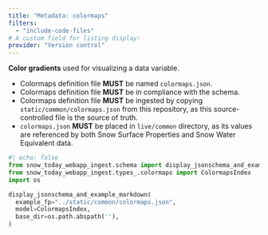 ```yaml
---
title: "Metadata: colormaps"
filters:
  - "include-code-files"
# A custom field for listing display:
provider: "Version control"
---
```


**Color gradients** used for visualizing a data variable.

* Colormaps definition file **MUST** be named `colormaps.json`.
* Colormaps definition file **MUST** be in compliance with the schema.
* Colormaps definition file **MUST** be ingested by copying
  `static/common/colormaps.json` from this repository, as this
  source-controlled file is the source of truth.
* `colormaps.json` **MUST** be placed in `live/common` directory, as its values
  are referenced by both Snow Surface Properties and Snow Water Equivalent
  data.

```python
#| echo: false
from snow_today_webapp_ingest.schema import display_jsonschema_and_example_markdown
from snow_today_webapp_ingest.types_.colormaps import ColormapsIndex
import os

display_jsonschema_and_example_markdown(
  example_fp="../static/common/colormaps.json",
  model=ColormapsIndex,
  base_dir=os.path.abspath(''),
)
```
